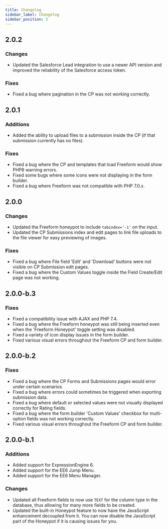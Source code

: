 ```yaml
---
title: Changelog
sidebar_label: Changelog
sidebar_position: 5
---
```



## 2.0.2<TitleDate date="2023-01-16" />

### Changes

- Updated the Salesforce Lead integration to use a newer API version and improved the reliability of the Salesforce access token.

### Fixes

- Fixed a bug where pagination in the CP was not working correctly.

## 2.0.1<TitleDate date="2022-03-29" />

### Additions

- Added the ability to upload files to a submission inside the CP (if that submission currently has no files).

### Fixes

- Fixed a bug where the CP and templates that load Freeform would show PHP8 warning errors.
- Fixed some bugs where some icons were not displaying in the form builder.
- Fixed a bug where Freeform was not compatible with PHP 7.0.x.

## 2.0.0<TitleDate date="2021-05-27" />

### Changes

- Updated the Freeform honeypot to include `tabindex='-1'` on the input.
- Updated the CP Submissions index and edit pages to link file uploads to the file viewer for easy previewing of images.

### Fixes

- Fixed a bug where File field 'Edit' and 'Download' buttons were not visible on CP Submission edit pages.
- Fixed a bug where the Custom Values toggle inside the Field Create/Edit page was not working.

## 2.0.0-b.3<TitleDate date="2021-02-12" />

### Fixes

- Fixed a compatibility issue with AJAX and PHP 7.4.
- Fixed a bug where the Freeform honeypot was still being inserted even when the 'Freeform Honeypot' toggle setting was disabled.
- Fixed a variety of icon display issues in the form builder.
- Fixed various visual errors throughout the Freeform CP and form builder.

## 2.0.0-b.2<TitleDate date="2020-12-23" />

### Fixes

- Fixed a bug where the CP Forms and Submissions pages would error under certain scenarios.
- Fixed a bug where errors could sometimes be triggered when exporting submission data.
- Fixed a bug where default or selected values were not visually displayed correctly for Rating fields.
- Fixed a bug where the form builder 'Custom Values' checkbox for multi-option fields was not working correctly.
- Fixed various visual errors throughout the Freeform CP and form builder.

## 2.0.0-b.1<TitleDate date="2020-11-27" />

### Additions

- Added support for ExpressionEngine 6.
- Added support for the EE6 Jump Menu.
- Added support for the EE6 Menu Manager.

### Changes

- Updated all Freeform fields to now use `TEXT` for the column type in the database, thus allowing for many more fields to be created.
- Updated the built-in Honeypot feature to now have the JavaScript enhancement decoupled from it. You can now disable the JavaScript part of the Honeypot if it is causing issues for you.
